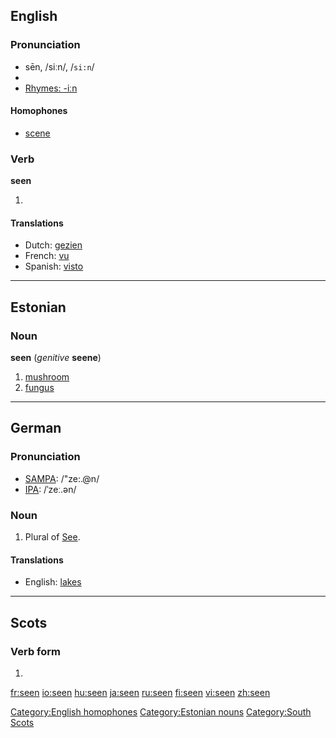 {{see|sen}}

==English==

{{rank|heart|going|knew|206|seen|better|name|among}}

===Pronunciation===
* sēn, /siːn/, /<tt>si:n</tt>/
*{{audio|en-us-seen.ogg|Audio (US)}}
* [[Rhymes:English:-iːn|Rhymes: -iːn]]

====Homophones====
*[[scene]] [[Category:English homophones]]

=== Verb ===

'''seen'''
# {{past participle of|[[see]]}}

==== Translations ====
*Dutch: [[gezien]]
*French: [[vu]]
*Spanish: [[visto]]

----

==Estonian==

===Noun===
'''seen''' (''genitive'' '''seene''')

# [[mushroom]]
# [[fungus]]

[[Category:Estonian nouns]]

----

==German==
=== Pronunciation ===
*[[w:SAMPA|SAMPA]]: /"ze:.@n/
*[[w:IPA|IPA]]: /ˈzeː.ən/

===Noun===

# Plural of [[See]].

====Translations====
*English: [[lakes]]

----
==Scots==
===Verb form===

# {{past participle of|[[sei]]}}

[[Category:South Scots]]

[[fr:seen]]
[[io:seen]]
[[hu:seen]]
[[ja:seen]]
[[ru:seen]]
[[fi:seen]]
[[vi:seen]]
[[zh:seen]]